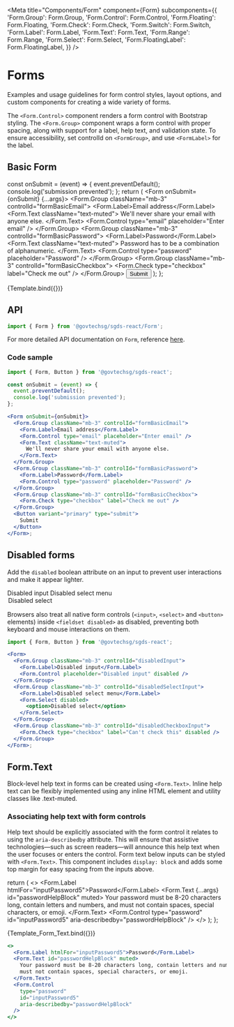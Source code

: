 
<Meta
  title="Components/Form"
  component={Form}
  subcomponents={{
    'Form.Group': Form.Group,
    'Form.Control': Form.Control,
    'Form.Floating': Form.Floating,
    'Form.Check': Form.Check,
    'Form.Switch': Form.Switch,
    'Form.Label': Form.Label,
    'Form.Text': Form.Text,
    'Form.Range': Form.Range,
    'Form.Select': Form.Select,
    'Form.FloatingLabel': Form.FloatingLabel,
  }}
/>

# Forms

Examples and usage guidelines for form control styles, layout options, and custom components for creating a wide variety of forms.

The `<Form.Control>` component renders a form control with Bootstrap styling. The `<Form.Group>` component wraps a form control with proper spacing,
along with support for a label, help text, and validation state. To ensure accessibility, set controlId on `<FormGroup>`, and use `<FormLabel>` for the label.

## Basic Form

  const onSubmit = (event) => {
    event.preventDefault();
    console.log('submission prevented');
  };
  return (
    <Form onSubmit={onSubmit} {...args}>
      <Form.Group className="mb-3" controlId="formBasicEmail">
        <Form.Label>Email address</Form.Label>
        <Form.Text className="text-muted">
          We'll never share your email with anyone else.
        </Form.Text>
        <Form.Control type="email" placeholder="Enter email" />
      </Form.Group>
      <Form.Group className="mb-3" controlId="formBasicPassword">
        <Form.Label>Password</Form.Label>
        <Form.Text className="text-muted">
          Password has to be a combination of alphanumeric.
        </Form.Text>
        <Form.Control type="password" placeholder="Password" />
      </Form.Group>
      <Form.Group className="mb-3" controlId="formBasicCheckbox">
        <Form.Check type="checkbox" label="Check me out" />
      </Form.Group>
      <Button variant="primary" type="submit">
        Submit
      </Button>
    </Form>
  );
};

<Canvas>
  <Story name="Basic">{Template.bind({})}</Story>
</Canvas>

## API

```jsx
import { Form } from '@govtechsg/sgds-react/Form';
```

<ArgsTable story="Basic" />

For more detailed API documentation on `Form`, reference <a href="https://react-bootstrap.github.io/forms/overview/" target="_blank">here</a>.

### Code sample

```jsx
import { Form, Button } from '@govtechsg/sgds-react';

const onSubmit = (event) => {
  event.preventDefault();
  console.log('submission prevented');
};

<Form onSubmit={onSubmit}>
  <Form.Group className="mb-3" controlId="formBasicEmail">
    <Form.Label>Email address</Form.Label>
    <Form.Control type="email" placeholder="Enter email" />
    <Form.Text className="text-muted">
      We'll never share your email with anyone else.
    </Form.Text>
  </Form.Group>
  <Form.Group className="mb-3" controlId="formBasicPassword">
    <Form.Label>Password</Form.Label>
    <Form.Control type="password" placeholder="Password" />
  </Form.Group>
  <Form.Group className="mb-3" controlId="formBasicCheckbox">
    <Form.Check type="checkbox" label="Check me out" />
  </Form.Group>
  <Button variant="primary" type="submit">
    Submit
  </Button>
</Form>;
```

## Disabled forms

Add the `disabled` boolean attribute on an input to prevent user interactions and make it appear lighter.

<Canvas>
  <Story name="Disabled Inputs">
    <Form.Group className="mb-3">
      <Form.Label>Disabled input</Form.Label>
      <Form.Control placeholder="Disabled input" disabled />
    </Form.Group>
    <Form.Group className="mb-3" controlId="disabledSelectInput">
      <Form.Label>Disabled select menu</Form.Label>
      <Form.Select disabled>
        <option>Disabled select</option>
      </Form.Select>
    </Form.Group>
    <Form.Group className="mb-3" controlId="disabledCheckboxInput">
      <Form.Check type="checkbox" label="Can't check this" disabled />
    </Form.Group>
  </Story>
</Canvas>

Browsers also treat all native form controls (`<input>`, `<select>` and `<button>` elements) inside `<fieldset disabled>` as disabled, preventing both keyboard and mouse interactions on them.

```jsx
import { Form, Button } from '@govtechsg/sgds-react';

<Form>
  <Form.Group className="mb-3" controlId="disabledInput">
    <Form.Label>Disabled input</Form.Label>
    <Form.Control placeholder="Disabled input" disabled />
  </Form.Group>
  <Form.Group className="mb-3" controlId="disabledSelectInput">
    <Form.Label>Disabled select menu</Form.Label>
    <Form.Select disabled>
      <option>Disabled select</option>
    </Form.Select>
  </Form.Group>
  <Form.Group className="mb-3" controlId="disabledCheckboxInput">
    <Form.Check type="checkbox" label="Can't check this" disabled />
  </Form.Group>
</Form>;
```

## Form.Text

Block-level help text in forms can be created using `<Form.Text>`. Inline help text can be flexibly implemented using any inline HTML element and utility classes like .text-muted.

### **Associating help text with form controls**

Help text should be explicitly associated with the form control it relates to using the `aria-describedby` attribute. This will ensure that assistive technologies—such as screen readers—will announce this help text when the user focuses or enters the control.
Form text below inputs can be styled with `<Form.Text>`. This component includes `display: block` and adds some top margin for easy spacing from the inputs above.

  return (
    <>
      <Form.Label htmlFor="inputPassword5">Password</Form.Label>
      <Form.Text {...args} id="passwordHelpBlock" muted>
        Your password must be 8-20 characters long, contain letters and numbers,
        and must not contain spaces, special characters, or emoji.
      </Form.Text>
      <Form.Control
        type="password"
        id="inputPassword5"
        aria-describedby="passwordHelpBlock"
      />
    </>
  );
};

<Canvas>
  <Story name="Form Text">{Template_Form_Text.bind({})}</Story>
</Canvas>

```jsx
<>
  <Form.Label htmlFor="inputPassword5">Password</Form.Label>
  <Form.Text id="passwordHelpBlock" muted>
    Your password must be 8-20 characters long, contain letters and numbers, and
    must not contain spaces, special characters, or emoji.
  </Form.Text>
  <Form.Control
    type="password"
    id="inputPassword5"
    aria-describedby="passwordHelpBlock"
  />
</>
```
